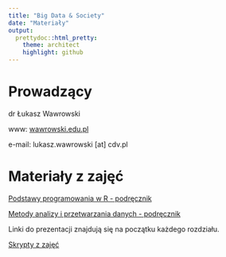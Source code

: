 ```yaml
---
title: "Big Data & Society"
date: "Materiały"
output:
  prettydoc::html_pretty:
    theme: architect
    highlight: github
---
```


# Prowadzący

dr Łukasz Wawrowski

www: [wawrowski.edu.pl](http://www.wawrowski.edu.pl/)

e-mail: lukasz.wawrowski [at] cdv.pl

# Materiały z zajęć

[Podstawy programowania w R - podręcznik](http://www.wawrowski.edu.pl/ppr/)

[Metody analizy i przetwarzania danych - podręcznik](http://www.wawrowski.edu.pl/adr/)

Linki do prezentacji znajdują się na początku każdego rozdziału.

[Skrypty z zajęć](https://github.com/lwawrowski/cdv_bigdata)